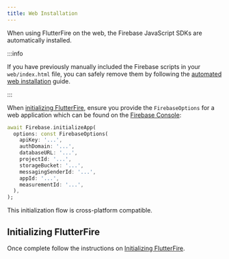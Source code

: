 ```yaml
---
title: Web Installation
---
```


When using FlutterFire on the web, the Firebase JavaScript SDKs are automatically installed.

:::info

If you have previously manually included the Firebase scripts in your `web/index.html` file, you can
safely remove them by following the [automated web installation](automated-web-installation.mdx) guide.

:::

When [initializing FlutterFire](../overview.mdx#initializing-flutterfire), ensure you provide the
`FirebaseOptions` for a web application which can be found on the
[Firebase Console](https://console.firebase.google.com/project/_/settings/general/):

```dart
await Firebase.initializeApp(
  options: const FirebaseOptions(
    apiKey: '...',
    authDomain: '...',
    databaseURL: '...',
    projectId: '...',
    storageBucket: '...',
    messagingSenderId: '...',
    appId: '...',
    measurementId: '...',
  ),
);
```

This initialization flow is cross-platform compatible.

## Initializing FlutterFire

Once complete follow the instructions on [Initializing FlutterFire](../overview.mdx#initializing-flutterfire).

